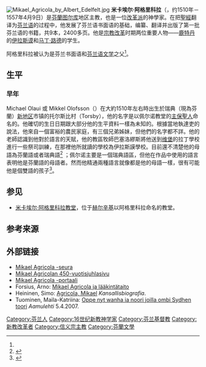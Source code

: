{{Expand|time=2010-05-25T20:17:11+00:00}}
[[File:Mikael_Agricola_by_Albert_Edelfelt.jpg|thumb]]
{{信義宗}}
'''米卡埃尔·阿格里科拉'''（{{lang-fi|Mikael Agricola}}，约1510年－1557年4月9日）是[[芬兰|芬蘭]][[圖爾庫|图尔库]]地区主教，也是一位[[改革派|改革派]]的神學家。在把[[聖經|聖經]]翻译为[[芬兰语|芬兰语]]的过程中，他发展了芬兰语书面语的基础，编纂、翻译并出版了第一批芬兰语的书籍，共9本，2400多页。他是[[宗教改革|宗教改革]]时期两位重要人物——[[鹿特丹|鹿特丹]]的[[德西德里乌斯·伊拉斯谟|伊拉斯谟]]和[[馬丁·路德|马丁·路德]]的学生。

阿格里科拉被认为是芬兰书面语和[[芬兰文学|芬兰语文学]]之父<ref name="yle_agri"/>。

==生平==
===早年===
Michael Olaui 或 Mikkel Olofsson（{{lang-fi|Mikael Olavinpoika}}）在大約1510年左右時出生於瑞典（現為芬蘭）[[新地区|新地区]]{{le|佩尔诺|Pernå}}市镇的托尔斯比村（Torsby），他的名字是以佩尔诺教堂的[[主保聖人|主保聖人]]命名的。他確切的生日日期跟大部分他的生平資料一樣為未知的。根據當地執達吏的說法，他來自一個富裕的農民家庭，有三個兄弟姊妹，但他們的名字都不詳。他的老師認識到他對於語言的天賦，他的教區牧師巴塞洛繆斯將他送到[[维堡|维堡]]的拉丁學校進行一些祭司訓練，在那裡他所就讀的學校為伊拉斯謨學校。目前還不清楚他的母語為芬蘭語或者瑞典語<ref>{{Cite book|title=Ruotsin itämaa|last=Tarkiainen|first=Kari|publisher=Svenska litteratursällskapet i Finland|year=2010|isbn=978-951-583-212-2|location=Helsinki|pages=236-243}}</ref> ；佩尔诺主要是一個瑞典語區，但他在作品中使用的語言表明他是芬蘭語的母語者。然而他精通兩種語言就像都是他的母語一樣，很有可能他是個雙語的孩子<ref name="KB">{{cite web |url=http://www.kansallisbiografia.fi/english/?id=14 |title=Agricola, Mikael (1510 - 1557) |last1=Heininen |first1=Simo |date=2014 |website=The National Biography of Finland |accessdate=2016-04-30 |archive-date=2015-12-23 |archive-url=https://web.archive.org/web/20151223042254/http://www.kansallisbiografia.fi/english/?id=14 |dead-url=no }}</ref>。

== 参见 ==
* [[米卡埃尔·阿格里科拉教堂|米卡埃尔·阿格里科拉教堂]]，位于[[赫尔辛基|赫尔辛基]]以阿格里科拉命名的教堂。

== 参考来源 ==
{{Reflist|30em|refs=
<ref name="yle_agri">{{cite web | url = https://yle.fi/uutiset/3-5273997 | title = Agricolalle uusi muistomerkki talvisodassa kadonneen tilalle | language = fi | publisher = [[芬兰广播公司|Yle]] | date = 2009-06-27 | accessdate = 2017-11-10 }}</ref>
}}

== 外部链接 ==
{{commonscat|Mikael Agricola}}
* [http://www.mikaelagricolaseura.fi/ Mikael Agricola -seura]
* [http://www.agricola2007.fi Mikael Agricolan 450-vuotisjuhlasivu]
* [https://web.archive.org/web/20100616230858/http://agricola.utu.fi/mikael/ Mikael Agricola -portaali]
* Forsius, Arno: [http://www.saunalahti.fi/arnoldus/m_agrico.html Mikael Agricola ja lääkintätaito]
* Heininen, Simo: [http://artikkelihaku.kansallisbiografia.fi.libproxy.helsinki.fi/artikkeli/14/ Agricola, Mikael] ''Kansallisbiografia''.
* Tuominen, Maila-Katriina: [https://web.archive.org/web/20080205154003/http://www.aamulehti.fi/teema/agricola/17566.shtml Oppe nyt wanha ia noori joilla ombi Sydhen toori] ''Aamulehti'' 5.4.2007.

{{Authority control}}
{{DEFAULTSORT:Agricola, Mikael}}

[[Category:芬兰人|Category:芬兰人]]
[[Category:16世纪新教神学家|Category:16世纪新教神学家]]
[[Category:芬兰基督教|Category:芬兰基督教]]
[[Category:新教改革者|Category:新教改革者]]
[[Category:信义宗主教|Category:信义宗主教]]
[[Category:芬蘭文學|Category:芬蘭文學]]